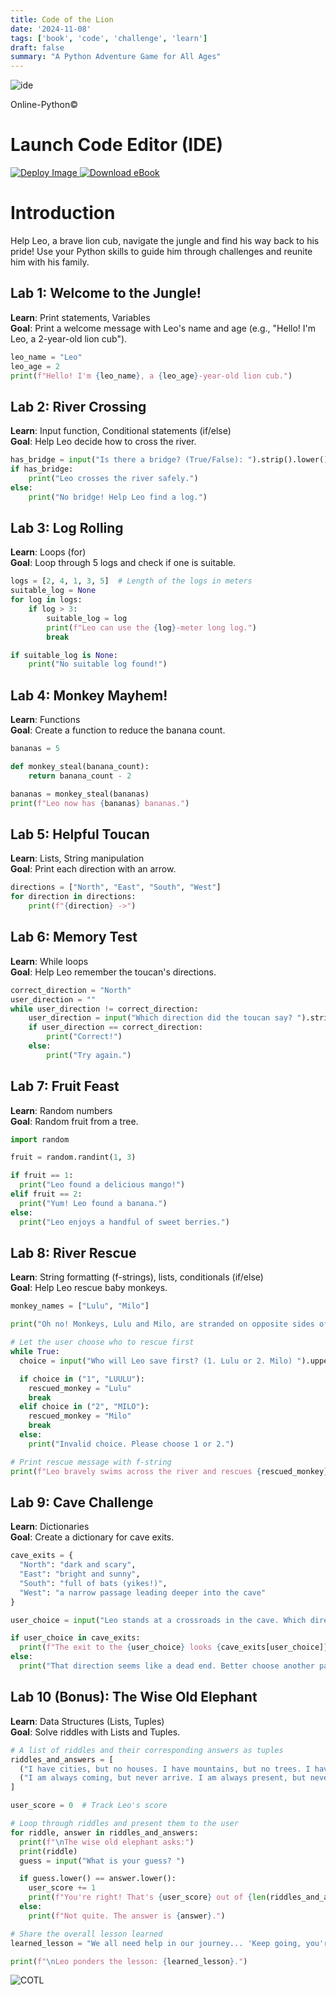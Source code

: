 ```yaml
---
title: Code of the Lion
date: '2024-11-08'
tags: ['book', 'code', 'challenge', 'learn']
draft: false
summary: "A Python Adventure Game for All Ages"
---
```


<div style={{ textAlign: 'center' }}>
  <img src="/static/images/ide.png" alt="ide" />
  <p>Online-Python©</p>
</div>

# Launch Code Editor (IDE)

<div style={{ display: 'flex', gap: '10px' }}>
  <a href="https://www.online-python.com/" target="_blank"> 
    <img 
      src="/static/images/deploy.png" 
      alt="Deploy Image" 
      style={{ width: '103px', height: '32px' }} 
    />
  </a>
  <a href="https://raw.githubusercontent.com/wildfxcode/tailwind/main/data/blog/uploads/code_of_the_lion.pdf" target="_blank">
    <img 
      src="/static/images/ebook.png" 
      alt="Download eBook" 
      style={{ width: '153px', height: '32px' }} 
    />
  </a>
</div>

# Introduction
Help Leo, a brave lion cub, navigate the jungle and find his way back to his pride! Use your Python skills to guide him through challenges and reunite him with his family.

## Lab 1: Welcome to the Jungle!
**Learn**: Print statements, Variables  
**Goal**: Print a welcome message with Leo's name and age (e.g., "Hello! I'm Leo, a 2-year-old lion cub").

```python
leo_name = "Leo"
leo_age = 2
print(f"Hello! I'm {leo_name}, a {leo_age}-year-old lion cub.")
```

## Lab 2: River Crossing  
**Learn**: Input function, Conditional statements (if/else)  
**Goal**: Help Leo decide how to cross the river.

```python
has_bridge = input("Is there a bridge? (True/False): ").strip().lower() == 'true'
if has_bridge:
    print("Leo crosses the river safely.")
else:
    print("No bridge! Help Leo find a log.")
```

## Lab 3: Log Rolling  
**Learn**: Loops (for)  
**Goal**: Loop through 5 logs and check if one is suitable.

```python
logs = [2, 4, 1, 3, 5]  # Length of the logs in meters
suitable_log = None
for log in logs:
    if log > 3:
        suitable_log = log
        print(f"Leo can use the {log}-meter long log.")
        break

if suitable_log is None:
    print("No suitable log found!")
```

## Lab 4: Monkey Mayhem!  
**Learn**: Functions  
**Goal**: Create a function to reduce the banana count.

```python
bananas = 5

def monkey_steal(banana_count):
    return banana_count - 2

bananas = monkey_steal(bananas)
print(f"Leo now has {bananas} bananas.")
```

## Lab 5: Helpful Toucan  
**Learn**: Lists, String manipulation  
**Goal**: Print each direction with an arrow.

```python
directions = ["North", "East", "South", "West"]
for direction in directions:
    print(f"{direction} ->")
```

## Lab 6: Memory Test  
**Learn**: While loops  
**Goal**: Help Leo remember the toucan's directions.

```python
correct_direction = "North"
user_direction = ""
while user_direction != correct_direction:
    user_direction = input("Which direction did the toucan say? ").strip()
    if user_direction == correct_direction:
        print("Correct!")
    else:
        print("Try again.")
```

## Lab 7: Fruit Feast  
**Learn**: Random numbers  
**Goal**: Random fruit from a tree.

```python
import random

fruit = random.randint(1, 3)

if fruit == 1:
  print("Leo found a delicious mango!")
elif fruit == 2:
  print("Yum! Leo found a banana.")
else:
  print("Leo enjoys a handful of sweet berries.")
```

## Lab 8: River Rescue  
**Learn**: String formatting (f-strings), lists, conditionals (if/else)  
**Goal**: Help Leo rescue baby monkeys.

```python
monkey_names = ["Lulu", "Milo"]

print("Oh no! Monkeys, Lulu and Milo, are stranded on opposite sides of the river!")

# Let the user choose who to rescue first
while True:
  choice = input("Who will Leo save first? (1. Lulu or 2. Milo) ").upper()

  if choice in ("1", "LUULU"):
    rescued_monkey = "Lulu"
    break
  elif choice in ("2", "MILO"):
    rescued_monkey = "Milo"
    break
  else:
    print("Invalid choice. Please choose 1 or 2.")

# Print rescue message with f-string
print(f"Leo bravely swims across the river and rescues {rescued_monkey}!")

```

## Lab 9: Cave Challenge  
**Learn**: Dictionaries  
**Goal**: Create a dictionary for cave exits.

```python
cave_exits = {
  "North": "dark and scary",
  "East": "bright and sunny",
  "South": "full of bats (yikes!)",
  "West": "a narrow passage leading deeper into the cave"
}

user_choice = input("Leo stands at a crossroads in the cave. Which direction will he go? (North, East, South, West) ").capitalize()

if user_choice in cave_exits:
  print(f"The exit to the {user_choice} looks {cave_exits[user_choice]}.")
else:
  print("That direction seems like a dead end. Better choose another path!")


```

## Lab 10 (Bonus): The Wise Old Elephant  
**Learn**: Data Structures (Lists, Tuples)  
**Goal**: Solve riddles with Lists and Tuples.

```python
# A list of riddles and their corresponding answers as tuples
riddles_and_answers = [
  ("I have cities, but no houses. I have mountains, but no trees. I have water, but no fish. What am I?", "Map"),
  ("I am always coming, but never arrive. I am always present, but never here. What am I?", "Tomorrow")
]

user_score = 0  # Track Leo's score

# Loop through riddles and present them to the user
for riddle, answer in riddles_and_answers:
  print(f"\nThe wise old elephant asks:")
  print(riddle)
  guess = input("What is your guess? ")

  if guess.lower() == answer.lower():
    user_score += 1
    print(f"You're right! That's {user_score} out of {len(riddles_and_answers)} riddles solved.")
  else:
    print(f"Not quite. The answer is {answer}.")

# Share the overall lesson learned
learned_lesson = "We all need help in our journey... 'Keep going, you're doing great!'"

print(f"\nLeo ponders the lesson: {learned_lesson}.")
```

![COTL](/static/images/cotl.png)
